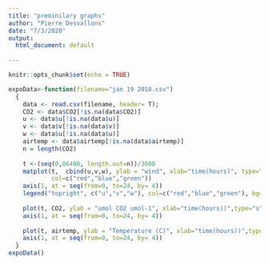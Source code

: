 ```yaml
---
title: "preminilary graphs"
author: "Pierre Desvallons"
date: "7/3/2020"
output:
  html_document: default
  
---
```


```r
knitr::opts_chunk$set(echo = TRUE)
```
```r
expoData<-function(filename="jan 19 2018.csv")
  {
    data <- read.csv(filename, header= T);
    CO2 <- data$CO2[!is.na(data$CO2)]
    u <- data$u[!is.na(data$u)] 
    v <- data$v[!is.na(data$v)] 
    w <- data$u[!is.na(data$u)] 
    airtemp <- data$airtemp[!is.na(data$airtemp)] 
    n = length(CO2)
    
    t <-(seq(0,86400, length.out=n))/3600
    matplot(t,  cbind(u,v,w), ylab = "wind", xlab="time(hours)", type="s",
            col=c("red","blue","green"))
    axis(1, at = seq(from=0, to=24, by= 4))
    legend("topright", c("u","v","w"), col=c("red","blue","green"), bg="gray93", lwd=1)
    
    plot(t, CO2, ylab = "umol CO2 umol-1", xlab="time(hours))",type="s")
    axis(1, at = seq(from=0, to=24, by= 4))
    
    plot(t, airtemp, ylab = "Temperature (C)", xlab="time(hours))",type="s")
    axis(1, at = seq(from=0, to=24, by= 4))
  }
expoData()
```